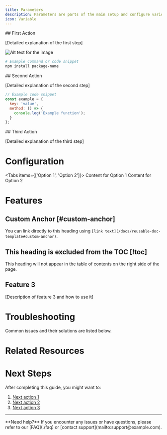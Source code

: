 ```yaml
---
title: Parameters
description: Parameters are parts of the main setup and configure various services.
icon: Variable
---
```



<Steps>

<Step>
## First Action

[Detailed explanation of the first step]

![Alt text for the image](/images/travel-agent/travel-package.png)

```bash
# Example command or code snippet
npm install package-name
```
</Step>
<Step>
## Second Action

[Detailed explanation of the second step]

```javascript
// Example code snippet
const example = {
  key: 'value',
  method: () => {
    console.log('Example function');
  }
};
```
</Step>
<Step>
## Third Action

[Detailed explanation of the third step]
</Step>
</Steps>

# Configuration

<Tabs items={['Option 1', 'Option 2']}>
  <Tab value="Option 1">
    Content for Option 1
  </Tab>
  <Tab value="Option 2">
    Content for Option 2
  </Tab>
</Tabs>


# Features

## Custom Anchor [#custom-anchor]

You can link directly to this heading using `[link text](/docs/reusable-doc-template#custom-anchor)`.

## This heading is excluded from the TOC [!toc]

This heading will not appear in the table of contents on the right side of the page.

## Feature 3

[Description of feature 3 and how to use it]

# Troubleshooting

<Callout type="warn">
  Common issues and their solutions are listed below.
</Callout>

# Related Resources

<Cards>
  <Card
    href="./related-page"
    title="Related Page"
    description="Description of the related page"
  />
  <Card
    href="https://example.com"
    title="External Resource"
    description="Description of the external resource"
  />
</Cards>

# Next Steps

After completing this guide, you might want to:

1. [Next action 1](./next-page-1)
2. [Next action 2](./next-page-2)
3. [Next action 3](./next-page-3)

---

<Callout type="info">
  **Need help?** If you encounter any issues or have questions, please refer to our [FAQ](./faq) or [contact support](mailto:support@example.com).
</Callout>
